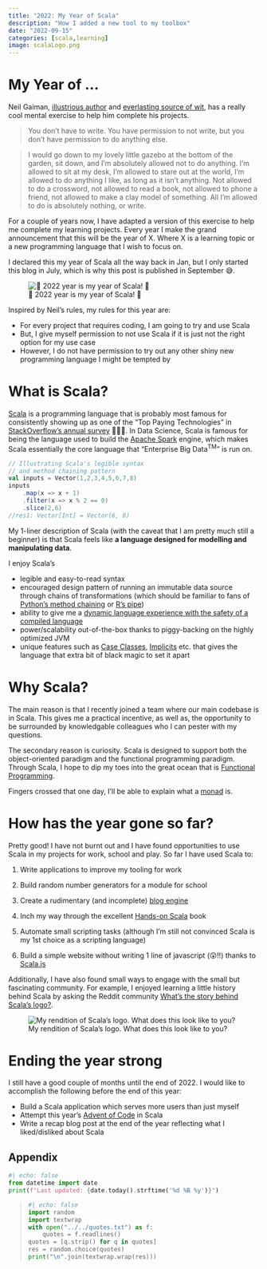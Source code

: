 ```yaml
---
title: "2022: My Year of Scala"
description: "How I added a new tool to my toolbox"
date: "2022-09-15"
categories: [scala,learning]
image: scalaLogo.png
---
```

# My Year of ...
Neil Gaiman, [illustrious author](https://en.wikipedia.org/wiki/Neil_Gaiman_bibliography) and [everlasting source of wit](https://www.buzzfeed.com/amphtml/jarrylee/neil-gaiman-wins-twitter), has a really cool mental exercise to help him complete his projects.

> You don’t have to write. You have permission to not write, but you don’t have permission to do anything else.

> I would go down to my lovely little gazebo at the bottom of the garden, sit down, and I’m absolutely allowed not to do anything. I’m allowed to sit at my desk, I’m allowed to stare out at the world, I’m allowed to do anything I like, as long as it isn’t anything. Not allowed to do a crossword, not allowed to read a book, not allowed to phone a friend, not allowed to make a clay model of something. All I’m allowed to do is absolutely nothing, or write.

For a couple of years now, I have adapted a version of this exercise to help me complete my learning projects. Every year I make the grand announcement that this will be the year of X. Where X is a learning topic or a new programming language that I wish to focus on. 

:::{.column-margin}
I declared this my year of Scala all the way back in Jan, but I only started this blog in July, which is why this post is published in September 😅.
:::

![🎉 2022 year is my year of Scala! 🎉](https://media.giphy.com/media/YkKPc5T8mFSdqg8yTa/giphy.gif){fig-align="center"}

Inspired by Neil's rules, my rules for this year are:

- For every project that requires coding, I am going to try and use Scala
- But, I give myself permission to not use Scala if it is just not the right option for my use case
- However, I do not have permission to try out any other shiny new programming language I might be tempted by

# What is Scala?
[Scala](https://www.scala-lang.org/) is a programming language that is probably most famous for consistently showing up as one of the "Top Paying Technologies" in [StackOverflow's annual survey](https://insights.stackoverflow.com/survey) 🤑🤑🤑. In Data Science, Scala is famous for being the language used to build the [Apache Spark](https://spark.apache.org/) engine, which makes Scala essentially the core language that "Enterprise Big Data<sup>TM</sup>" is run on.

```scala
// Illustrating Scala's legible syntax
// and method chaining pattern
val inputs = Vector(1,2,3,4,5,6,7,8)
inputs
    .map(x => x + 1)
    .filter(x => x % 2 == 0)
    .slice(2,6)
//res1: Vector[Int] = Vector(6, 8)
```
My 1-liner description of Scala (with the caveat that I am pretty much still a beginner) is that Scala feels like **a language designed for modelling and manipulating data**. 

I enjoy Scala's

- legible and easy-to-read syntax
- encouraged design pattern of running an immutable data source through chains of transformations (which should be familiar to fans of [Python's method chaining](https://tomaugspurger.github.io/method-chaining.html) or [R's pipe](https://style.tidyverse.org/pipes.html))
- ability to give me a [dynamic language experience with the safety of a compiled language](https://www.lihaoyi.com/post/FromFirstPrinciplesWhyScala.html)
- power/scalability out-of-the-box thanks to piggy-backing on the highly optimized JVM
- unique features such as [Case Classes](https://docs.scala-lang.org/tour/case-classes.html), [Implicits](https://docs.scala-lang.org/overviews/core/implicit-classes.html) etc. that gives the language that extra bit of black magic to set it apart

# Why Scala?

The main reason is that I recently joined a team where our main codebase is in Scala. This gives me a practical incentive, as well as, the opportunity to be surrounded by knowledgable colleagues who I can pester with my questions. 

The secondary reason is curiosity. Scala is designed to support both the object-oriented paradigm and the functional programming paradigm. Through Scala, I hope to dip my toes into the great ocean that is [Functional Programming](https://en.wikipedia.org/wiki/Functional_programming). 

:::{.column-margin}
Fingers crossed that one day, I'll be able to explain what a [monad](https://www.youtube.com/watch?v=CMm98RkCgPg) is.
:::

# How has the year gone so far?

Pretty good! I have not burnt out and I have found opportunities to use Scala in my projects for work, school and play. So far I have used Scala to:

1. Write applications to improve my tooling for work

2. Build random number generators for a module for school

3. Create a rudimentary (and incomplete) [blog engine](https://github.com/ddanieltan/scalaBlog)

4. Inch my way through the excellent [Hands-on Scala](https://www.handsonscala.com/) book

5. Automate small scripting tasks (although I'm still not convinced Scala is my 1st choice as a scripting language)

6. Build a simple website without writing 1 line of javascript (😲!!) thanks to [Scala.js](https://www.scala-js.org/)

Additionally, I have also found small ways to engage with the small but fascinating community. For example, I enjoyed learning a little history behind Scala by asking the Reddit community [What's the story behind Scala's logo?](https://www.reddit.com/r/scala/comments/smq3t2/whats_the_story_behind_scalas_logo/).

![My rendition of Scala's logo. What does this look like to you?](scalaLogo.png)

# Ending the year strong

I still have a good couple of months until the end of 2022. I would like to accomplish the following before the end of this year:

- Build a Scala application which serves more users than just myself
- Attempt this year's [Advent of Code](https://adventofcode.com/) in Scala
- Write a recap blog post at the end of the year reflecting what I liked/disliked about Scala

## Appendix {.appendix}
```python
#| echo: false
from datetime import date
print(f"Last updated: {date.today().strftime('%d %B %y')}")
```
<blockquote>
```python
#| echo: false
import random
import textwrap
with open("../../quotes.txt") as f:
    quotes = f.readlines()
quotes = [q.strip() for q in quotes]
res = random.choice(quotes)
print("\n".join(textwrap.wrap(res)))
```
</blockquote>